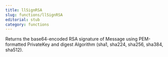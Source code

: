 ```yaml
---
title: llSignRSA
slug: functions/llSignRSA
editorial: stub
category: functions
---
```


<LSLFunction name="llSignRSA"/>

Returns the base64-encoded RSA signature of Message using PEM-formatted PrivateKey and digest Algorithm (sha1, sha224, sha256, sha384, sha512).
